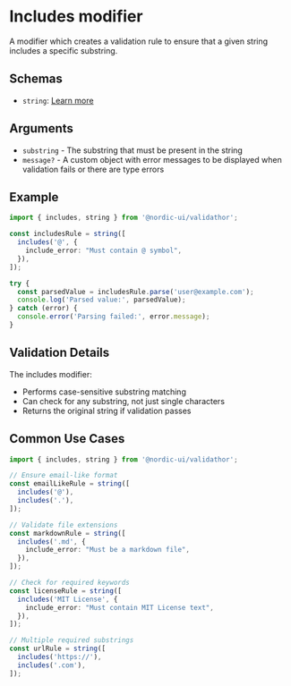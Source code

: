 # Includes modifier

A modifier which creates a validation rule to ensure that a given string includes a specific substring.

## Schemas

- `string`: [Learn more](/schemas/string)

## Arguments

- `substring` - The substring that must be present in the string
- `message?` - A custom object with error messages to be displayed when validation fails or there are type errors

## Example

```ts showLineNumbers
import { includes, string } from '@nordic-ui/validathor';

const includesRule = string([
  includes('@', {
    include_error: "Must contain @ symbol",
  }),
]);

try {
  const parsedValue = includesRule.parse('user@example.com');
  console.log('Parsed value:', parsedValue);
} catch (error) {
  console.error('Parsing failed:', error.message);
}
```

## Validation Details

The includes modifier:
- Performs case-sensitive substring matching
- Can check for any substring, not just single characters
- Returns the original string if validation passes

## Common Use Cases

```ts showLineNumbers
import { includes, string } from '@nordic-ui/validathor';

// Ensure email-like format
const emailLikeRule = string([
  includes('@'),
  includes('.'),
]);

// Validate file extensions
const markdownRule = string([
  includes('.md', {
    include_error: "Must be a markdown file",
  }),
]);

// Check for required keywords
const licenseRule = string([
  includes('MIT License', {
    include_error: "Must contain MIT License text",
  }),
]);

// Multiple required substrings
const urlRule = string([
  includes('https://'),
  includes('.com'),
]);
```